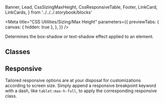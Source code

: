   Banner,
  Lead,
  CssSizingMaxHeight,
  CssResponsiveTable,
  Footer,
  LinkCard,
  LinkCards,
} from '../../../.storybook/blocks'

<Meta
  title="CSS Utilities/Sizing/Max Height"
  parameters={{
    previewTabs: {
      canvas: { hidden: true },
    },
  }}
/>

<Banner label="Max Height" section="CSS Utilities" color="yellow" puzzle />

<Lead>Determines the box-shadow or text-shadow effect applied to an element.</Lead>

## Classes

<CssSizingMaxHeight />

## Responsive

Tailored responsive options are at your disposal for customizations according to screen size.
Simply append a responsive breakpoint keyword with a dash, like `tablet:max-h-full`, to apply the corresponding responsive class.

<CssResponsiveTable />

<Footer>
  <LinkCards>
    <LinkCard
      pageTitle="Tokens/Overview"
      description="Design tokens serve as the definitive source for naming and storing design choices."
    />
  </LinkCards>
</Footer>
